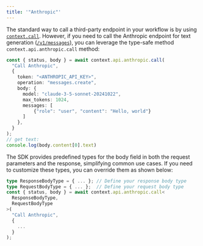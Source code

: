 ```yaml
---
title: '"Anthropic"'
---
```

The standard way to call a third-party endpoint in your workflow is by using [`context.call`](/workflow/basics/context#context-call).
However, if you need to call the Anthropic endpoint for text generation ([`/v1/messages`](https://docs.anthropic.com/en/api/messages)), you can leverage the type-safe method `context.api.anthropic.call` method:
```ts
const { status, body } = await context.api.anthropic.call(
  "Call Anthropic",
  {
    token: "<ANTHROPIC_API_KEY>",
    operation: "messages.create",
    body: {
      model: "claude-3-5-sonnet-20241022",
      max_tokens: 1024,
      messages: [
          {"role": "user", "content": "Hello, world"}
      ]
    },
  }
);
// get text:
console.log(body.content[0].text)
```
The SDK provides predefined types for the body field in both the request parameters and the response, simplifying common use cases. If you need to customize these types, you can override them as shown below:
```ts
type ResponseBodyType = { ... }; // Define your response body type
type RequestBodyType = { ... };  // Define your request body type
const { status, body } = await context.api.anthropic.call<
  ResponseBodyType,
  RequestBodyType
>(
  "Call Anthropic",
  {
    ...
  }
);
```